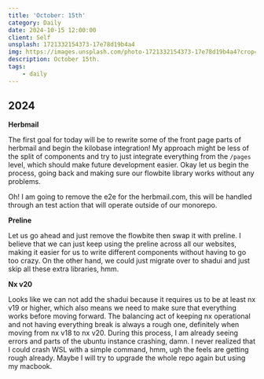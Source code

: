 ```yaml
---
title: 'October: 15th'
category: Daily
date: 2024-10-15 12:00:00
client: Self
unsplash: 1721332154373-17e78d19b4a4
img: https://images.unsplash.com/photo-1721332154373-17e78d19b4a4?crop=entropy&cs=srgb&fm=jpg&ixid=MnwzNjM5Nzd8MHwxfHJhbmRvbXx8fHx8fHx8fDE2ODE3NDg2ODY&ixlib=rb-4.0.3&q=85
description: October 15th.
tags:
    - daily
---
```



## 2024

**Herbmail**

The first goal for today will be to rewrite some of the front page parts of herbmail and begin the kilobase integration!
My approach might be less of the split of components and try to just integrate everything from the `/pages` level, which should make future development easier.
Okay let us begin the process, going back and making sure our flowbite library works without any problems.

Oh! I am going to remove the e2e for the herbmail.com, this will be handled through an test action that will operate outside of our monorepo.

**Preline**

Let us go ahead and just remove the flowbite then swap it with preline.
I believe that we can just keep using the preline across all our websites, making it easier for us to write different components without having to go too crazy.
On the other hand, we could just migrate over to shadui and just skip all these extra libraries, hmm.

**Nx v20**

Looks like we can not add the shadui because it requires us to be at least nx v19 or higher, which also means we need to make sure that everything works before moving forward.
The balancing act of keeping nx operational and not having everything break is always a rough one, definitely when moving from nx v18 to nx v20.
During this process, I am already seeing errors and parts of the ubuntu instance crashing, damn.
I never realized that I could crash WSL with a simple command, hmm, ugh the feels are getting rough already. 
Maybe I will try to upgrade the whole repo again but using my macbook.